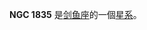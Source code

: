 {{NGCInfoBox|NGCID=NGC 1835|發現者=詹姆士·丹露帕|發現日期=1826年9月24日|其他編號=ESO 56-SC58|曆元=J2000.0|赤經=5時5分5.7秒
|赤緯=-69°24'15"|星座=剑鱼座|星體=星系|星等=10.6|表面亮度=|藍等=11.3}}

'''NGC 1835''' 是[[剑鱼座|剑鱼座]]的一個[[星系|星系]]。

{{NGCReference|1835}}
{{Catalogs|NGC=1835}}